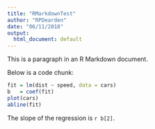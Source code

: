 ```yaml
---
title: "RMarkdownTest"
author: "RPDearden"
date: "06/11/2018"
output:
  html_document: default
---
```

This is a paragraph in an R Markdown document.

Below is a code chunk:

```r
fit = lm(dist ~ speed, data = cars)
b   = coef(fit)
plot(cars)
abline(fit)
```

The slope of the regression is `r b[2]`.